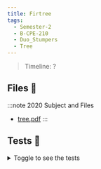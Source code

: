 ```yaml
---
title: Firtree
tags:
  - Semester-2
  - B-CPE-210
  - Duo_Stumpers
  - Tree
---
```

> Timeline: ?


## Files 📂

:::note 2020 Subject and Files
- [tree.pdf](https://github.com/Studio-17/Epitech-Subjects/raw/main/Semester-2/B-CPE-210/Duo_Stumpers/Tree/tree.pdf)
:::

## Tests 🤖
<details>
  <summary>Toggle to see the tests</summary>
  <div>
Yo
  </div>
</details>

